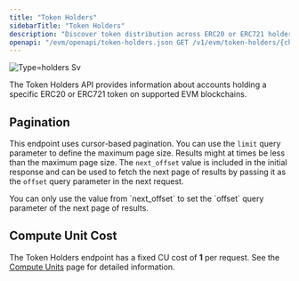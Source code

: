 ```yaml
---
title: "Token Holders"
sidebarTitle: "Token Holders"
description: "Discover token distribution across ERC20 or ERC721 holders, ranked by wallet value."
openapi: "/evm/openapi/token-holders.json GET /v1/evm/token-holders/{chain_id}/{token_address}"
---
```



![Type=holders Sv](/images/type=holders.svg)

The Token Holders API provides information about accounts holding a specific ERC20 or ERC721 token on supported EVM blockchains.

<SupportedChains endpoint="token_holders" />

## Pagination

This endpoint uses cursor-based pagination.
You can use the `limit` query parameter to define the maximum page size.
Results might at times be less than the maximum page size.
The `next_offset` value is included in the initial response and can be used to fetch the next page of results by passing it as the `offset` query parameter in the next request.

<Warning>
  You can only use the value from `next_offset` to set the `offset` query parameter of the next page of results.
</Warning>

## Compute Unit Cost

The Token Holders endpoint has a fixed CU cost of **1** per request. See the [Compute Units](/compute-units) page for detailed information.
